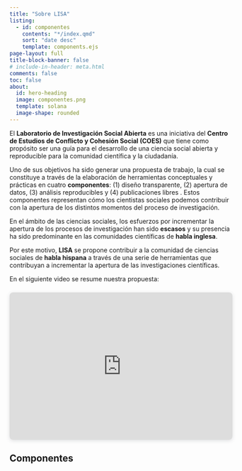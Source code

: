 ```yaml
---
title: "Sobre LISA"
listing:
  - id: componentes
    contents: "*/index.qmd"
    sort: "date desc"
    template: components.ejs
page-layout: full
title-block-banner: false
# include-in-header: meta.html
comments: false
toc: false
about:
  id: hero-heading
  image: componentes.png
  template: solana
  image-shape: rounded
---
```

::: hero-heading

El **Laboratorio de Investigación Social <span class="red">Abierta</span>** es una iniciativa del **Centro de Estudios de Conflicto y Cohesión Social (COES)** que tiene como propósito ser una guía para el desarrollo de una ciencia social abierta y reproducible para la comunidad científica y la ciudadanía.

Uno de sus objetivos ha sido generar una propuesta de trabajo, la cual se constituye a través de la elaboración de herramientas conceptuales y prácticas en cuatro **componentes**: <span class="disegno">(1) diseño transparente, </span>  <span class="datos"> (2) apertura de datos,  </span> <span class="repro"> (3) análisis reproducibles </span> y <span class="publibres"> (4) publicaciones libres </span>. Estos componentes representan cómo los cientistas sociales podemos contribuir con la apertura de los distintos momentos del proceso de investigación.

En el ámbito de las ciencias sociales, los esfuerzos por incrementar la apertura de los procesos de investigación han sido **escasos** y su presencia ha sido predominante en las comunidades científicas de **habla inglesa**.  

Por este motivo, **LIS<span class="red">A</span>**  se propone contribuir a la comunidad de ciencias sociales de **habla hispana** a través de una serie de herramientas que contribuyan a incrementar la apertura de las investigaciones científicas.

:::

En el siguiente video se resume nuestra propuesta:

<div style="position: relative; width: 100%; height: 0; padding-top: 56.2500%;
 padding-bottom: 48px; box-shadow: 0 2px 8px 0 rgba(63,69,81,0.16); margin-top: 1.6em; margin-bottom: 0.9em; overflow: hidden;
 border-radius: 8px; will-change: transform;">
  <iframe loading="lazy" style="position: absolute; width: 100%; height: 100%; top: 0; left: 0; border: none; padding: 0;margin: 0;"
    src="https:&#x2F;&#x2F;www.canva.com&#x2F;design&#x2F;DAEvRIXYTBI&#x2F;watch?embed">
  </iframe>
</div>
<a href="https:&#x2F;&#x2F;www.canva.com&#x2F;design&#x2F;DAEvRIXYTBI&#x2F;watch?utm_content=DAEvRIXYTBI&amp;utm_campaign=designshare&amp;utm_medium=embeds&amp;utm_source=link" target="_blank" rel="noopener"></a>

## Componentes

:::{#componentes}
:::


